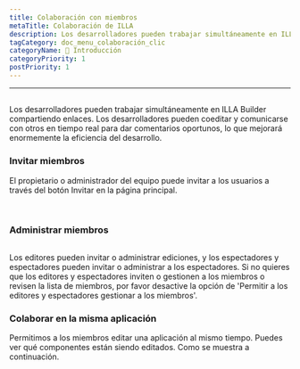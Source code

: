 ```yaml
---
title: Colaboración con miembros
metaTitle: Colaboración de ILLA
description: Los desarrolladores pueden trabajar simultáneamente en ILLA Builder compartiendo enlaces. Los desarrolladores pueden coeditar y comunicarse con otros en tiempo real para dar comentarios oportunos, lo que mejorará enormemente la eficiencia del desarrollo.
tagCategory: doc_menu_colaboración_clic
categoryName: 👋 Introducción
categoryPriority: 1
postPriority: 1
---
```


* * *

## <Heading hidden>Colaboración con miembros</Heading>

Los desarrolladores pueden trabajar simultáneamente en ILLA Builder compartiendo enlaces. Los desarrolladores pueden coeditar y comunicarse con otros en tiempo real para dar comentarios oportunos, lo que mejorará enormemente la eficiencia del desarrollo.

### Invitar miembros

El propietario o administrador del equipo puede invitar a los usuarios a través del botón Invitar en la página principal. 

<img src='https://cdn.illacloud.com/official-website/img/docs/assemble/collaboration.png' alt="" />

<img src='https://cdn.illacloud.com/official-website/img/docs/assemble/collaboration(1).png' alt="" />

### Administrar miembros

<img src='https://cdn.illacloud.com/official-website/img/docs/assemble/collaboration(2).png' alt="" />

Los editores pueden invitar o administrar ediciones, y los espectadores y espectadores pueden invitar o administrar a los espectadores. Si no quieres que los editores y espectadores inviten o gestionen a los miembros o revisen la lista de miembros, por favor desactive la opción de 'Permitir a los editores y espectadores gestionar a los miembros'.

### Colaborar en la misma aplicación

Permitimos a los miembros editar una aplicación al mismo tiempo. Puedes ver qué componentes están siendo editados. Como se muestra a continuación. 

<img src='https://cdn.illacloud.com/official-website/img/docs/assemble/collaboration(3).png' alt="" />
